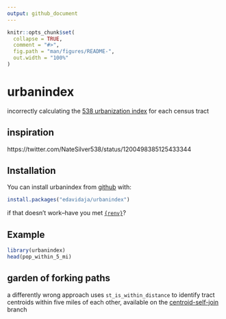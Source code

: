```yaml
---
output: github_document
---
```


<!-- README.md is generated from README.Rmd. Please edit that file -->

```r
knitr::opts_chunk$set(
  collapse = TRUE,
  comment = "#>",
  fig.path = "man/figures/README-",
  out.width = "100%"
)
```

# urbanindex

<!-- badges: start -->
<!-- badges: end -->

incorrectly calculating the [538 urbanization index](https://fivethirtyeight.com/features/how-urban-or-rural-is-your-state-and-what-does-that-mean-for-the-2020-election/) for each census tract

## inspiration

https://twitter.com/NateSilver538/status/1200498385125433344

## Installation

You can install urbanindex from [github](https://github.com/edavidaja/urbanindex) with:

```r
install.packages("edavidaja/urbanindex")
```

if that doesn't work--have you met [`{renv}`](https://rstudio.github.io/renv/articles/renv.html)?

## Example

```r
library(urbanindex)
head(pop_within_5_mi)
```

## garden of forking paths

a differently wrong approach uses `st_is_within_distance` to identify tract centroids within five miles of each other, available on the [centroid-self-join](https://github.com/edavidaja/urbanindex/tree/centroid-self-join) branch